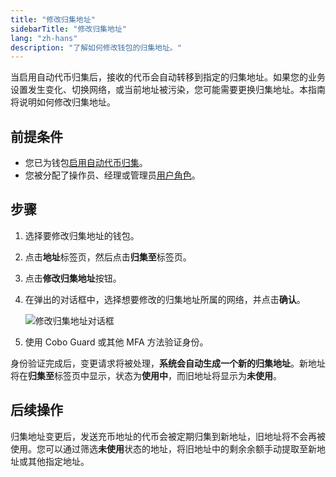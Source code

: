 ```yaml
---
title: "修改归集地址"
sidebarTitle: "修改归集地址"
lang: "zh-hans"
description: "了解如何修改钱包的归集地址。"
---
```


当启用自动代币归集后，接收的代币会自动转移到指定的归集地址。如果您的业务设置发生变化、切换网络，或当前地址被污染，您可能需要更换归集地址。本指南将说明如何修改归集地址。

## 前提条件

- 您已为钱包[启用自动代币归集](/cn/portal/enable-auto-sweep)。
- 您被分配了操作员、经理或管理员[用户角色](/cn/portal/organization/roles-and-permissions)。

## 步骤

1. 选择要修改归集地址的钱包。
2. 点击**地址**标签页，然后点击**归集至**标签页。
3. 点击**修改归集地址**按钮。
4. 在弹出的对话框中，选择想要修改的归集地址所属的网络，并点击**确认**。

    <img src="/cn/images/mpc-wallet/ocw/change-sweep.png" className="screenshot_full_screen" alt="修改归集地址对话框" />

5. 使用 Cobo Guard 或其他 MFA 方法验证身份。

身份验证完成后，变更请求将被处理，**系统会自动生成一个新的归集地址**。新地址将在**归集至**标签页中显示，状态为**使用中**，而旧地址将显示为**未使用**。

## 后续操作

归集地址变更后，发送充币地址的代币会被定期归集到新地址，旧地址将不会再被使用。您可以通过筛选**未使用**状态的地址，将旧地址中的剩余余额手动提取至新地址或其他指定地址。